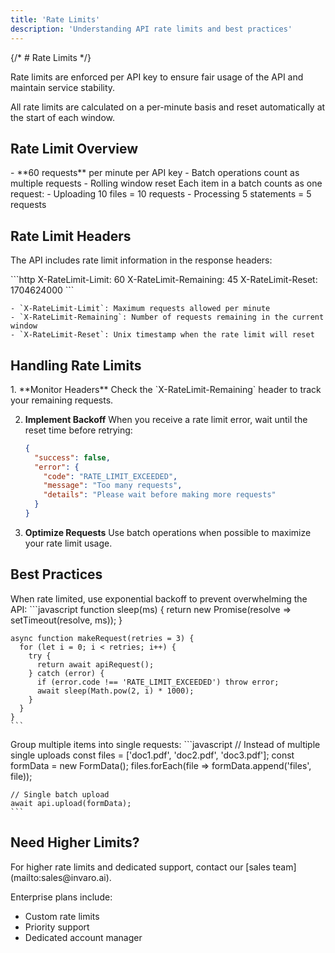 ```yaml
---
title: 'Rate Limits'
description: 'Understanding API rate limits and best practices'
---
```


{/* # Rate Limits */}

Rate limits are enforced per API key to ensure fair usage of the API and maintain service stability.

<Note>
  All rate limits are calculated on a per-minute basis and reset automatically at the start of each window.
</Note>

## Rate Limit Overview

  <Card title="Default Limits" icon="gauge-high">
    - **60 requests** per minute per API key
    - Batch operations count as multiple requests
    - Rolling window reset
  </Card>

  <Card title="Batch Operations" icon="layer-group">
    Each item in a batch counts as one request:
    - Uploading 10 files = 10 requests
    - Processing 5 statements = 5 requests
  </Card>

## Rate Limit Headers

The API includes rate limit information in the response headers:

<ResponseField name="Rate Limit Headers" type="object">
  <Expandable title="Header Details">
    ```http
    X-RateLimit-Limit: 60
    X-RateLimit-Remaining: 45
    X-RateLimit-Reset: 1704624000
    ```

    - `X-RateLimit-Limit`: Maximum requests allowed per minute
    - `X-RateLimit-Remaining`: Number of requests remaining in the current window
    - `X-RateLimit-Reset`: Unix timestamp when the rate limit will reset
  </Expandable>
</ResponseField>

## Handling Rate Limits

<Steps>
  1. **Monitor Headers**
     Check the `X-RateLimit-Remaining` header to track your remaining requests.

  2. **Implement Backoff**
     When you receive a rate limit error, wait until the reset time before retrying:
     ```json
     {
       "success": false,
       "error": {
         "code": "RATE_LIMIT_EXCEEDED",
         "message": "Too many requests",
         "details": "Please wait before making more requests"
       }
     }
     ```

  3. **Optimize Requests**
     Use batch operations when possible to maximize your rate limit usage.
</Steps>

## Best Practices

  <Card title="Implement Exponential Backoff" icon="clock-rotate-left">
    When rate limited, use exponential backoff to prevent overwhelming the API:
    ```javascript
    function sleep(ms) {
      return new Promise(resolve => setTimeout(resolve, ms));
    }

    async function makeRequest(retries = 3) {
      for (let i = 0; i < retries; i++) {
        try {
          return await apiRequest();
        } catch (error) {
          if (error.code !== 'RATE_LIMIT_EXCEEDED') throw error;
          await sleep(Math.pow(2, i) * 1000);
        }
      }
    }
    ```
  </Card>

  <Card title="Batch Processing" icon="boxes-stacked">
    Group multiple items into single requests:
    ```javascript
    // Instead of multiple single uploads
    const files = ['doc1.pdf', 'doc2.pdf', 'doc3.pdf'];
    const formData = new FormData();
    files.forEach(file => formData.append('files', file));
    
    // Single batch upload
    await api.upload(formData);
    ```
  </Card>

## Need Higher Limits?

<Card title="Enterprise Plans" icon="building">
  For higher rate limits and dedicated support, contact our [sales team](mailto:sales@invaro.ai).
  
  Enterprise plans include:
  - Custom rate limits
  - Priority support
  - Dedicated account manager
</Card> 